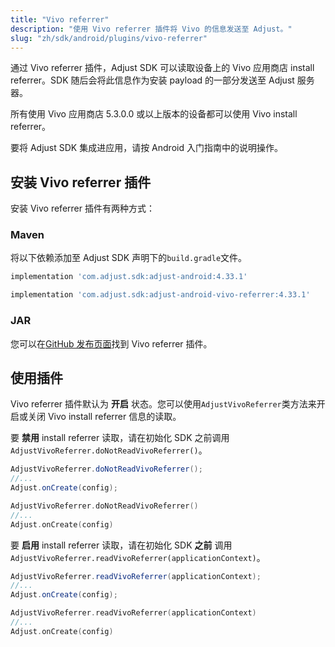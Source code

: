```yaml
---
title: "Vivo referrer"
description: "使用 Vivo referrer 插件将 Vivo 的信息发送至 Adjust。"
slug: "zh/sdk/android/plugins/vivo-referrer"
---
```


通过 Vivo referrer 插件，Adjust SDK 可以读取设备上的 Vivo 应用商店 install referrer。SDK 随后会将此信息作为安装 payload 的一部分发送至 Adjust 服务器。

所有使用 Vivo 应用商店 5\.3\.0\.0 或以上版本的设备都可以使用 Vivo install referrer。

要将 Adjust SDK 集成进应用，请按 Android 入门指南中的说明操作。

## 安装 Vivo referrer 插件

安装 Vivo referrer 插件有两种方式：

### Maven

将以下依赖添加至 Adjust SDK 声明下的`build.gradle`文件。

```groovy
implementation 'com.adjust.sdk:adjust-android:4.33.1'

implementation 'com.adjust.sdk:adjust-android-vivo-referrer:4.33.1'
```

### JAR

您可以在[GitHub 发布页面](https://github.com/adjust/android_sdk/releases/latest)找到 Vivo referrer 插件。

## 使用插件

Vivo referrer 插件默认为 **开启** 状态。您可以使用`AdjustVivoReferrer`类方法来开启或关闭 Vivo install referrer 信息的读取。

要 **禁用** install referrer 读取，请在初始化 SDK 之前调用 `AdjustVivoReferrer.doNotReadVivoReferrer()`。

<Tabs>

<Tab title="Java" sync="java">

```java
AdjustVivoReferrer.doNotReadVivoReferrer();
//...
Adjust.onCreate(config);
```

</Tab>

<Tab title="Kotlin" sync="kotlin">

```kotlin
AdjustVivoReferrer.doNotReadVivoReferrer()
//...
Adjust.onCreate(config)
```

</Tab>

</Tabs>

要 **启用** install referrer 读取，请在初始化 SDK **之前** 调用 `AdjustVivoReferrer.readVivoReferrer(applicationContext)`。

<Tabs>

<Tab title="Java" sync="java">

```java
AdjustVivoReferrer.readVivoReferrer(applicationContext);
//...
Adjust.onCreate(config);
```

</Tab>

<Tab title="Kotlin" sync="kotlin">

```kotlin
AdjustVivoReferrer.readVivoReferrer(applicationContext)
//...
Adjust.onCreate(config)
```

</Tab>

</Tabs>
